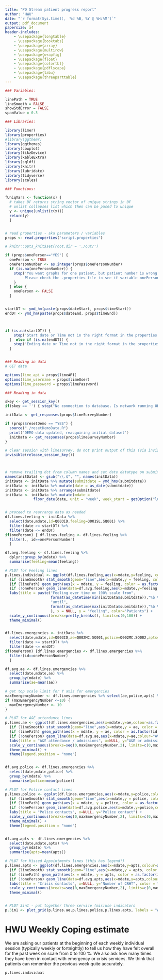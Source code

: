 ```yaml
--- 
title: "PD Stream patient progress report"
author: "HWU"
date: "`r format(Sys.time(), '%d %B, %Y @ %H:%M')`"
output: pdf_document
papersize: a4
header-includes:    
    - \usepackage{longtable}
    - \usepackage{booktabs}
    - \usepackage{array}
    - \usepackage{multirow}
    - \usepackage{wrapfig}
    - \usepackage{float}
    - \usepackage{colortbl}
    - \usepackage{pdflscape}
    - \usepackage{tabu}
    - \usepackage{threeparttable}
---
```


```r
### Variables:

linePath = TRUE
lineSmooth = FALSE
showStdError = FALSE
spanValue = 0.3

### Libraries:

library(limer)
library(properties)
#library(ggthemr)
library(ggthemes)
library(cowplot)
library(tikzDevice)
library(kableExtra)
library(sqldf)
library(knitr)
library(lubridate)
library(tidyverse)
library(scales)

### Functions:

fUniqVars <- function(x) {
  # takes DF returns string vector of unique strings in DF
  # unlist collapses list which then can be pased to unique
  y <- unique(unlist(c(x)))
  return(y)
  }


# read properties - aka parameters / variables
props <- read.properties("script.properties")

# knitr::opts_knit$set(root.dir = './out/')

if (props$onePerson=="YES") {
  onePerson <- TRUE
  onePersonNumber <- as.integer(props$onePersonNumber)
  if (is.na(onePersonNumber)) {
    stop('You want graphs for one patient, but patient number is wrong or missing \n
         Please check the .properties file to see if variable onePersonNumber is set')
    }  
  } else {
    onePerson <- FALSE
  }


startDT <- ymd_hm(paste(props$dateStart, props$timeStart))
endDT <- ymd_hm(paste(props$dateEnd, props$timeEnd))



if (is.na(startDT)) {
    stop('Start date or Time not in the right format in the properties file')
  }  else if (is.na(endDT)) {
    stop('Ending date or Time not in the right format in the properties file')  
  }


### Reading in data
# GET data

options(lime_api = props$limeAPI)
options(lime_username = props$limeUser)
options(lime_password = props$limePassword)

### Reading in data

skey <- get_session_key()
if(skey == '') { stop("No connection to database. Is network running OK?")}

initData <- get_responses(props$limeSurveyNumber)

if (props$resetDemo == "YES") {
  source("./resetDemoData.R")
  print("DEMO data updated, reacquiring initial dataset")
  initData <- get_responses(props$limeSurveyNumber)
}

# clear session with limesurvey, do not print output of this (via invisible)
invisible(release_session_key())



# remove trailing dot from column names and set date datatype on submitdate
names(initData) <- gsub("\\.$", "", names(initData))
initData <- initData %>% mutate(submitdate = ymd_hms(submitdate))
initData <- initData %>% mutate(date = as_date(submitdate))
initData <- initData %>% arrange(submitdate)
initData <- initData %>% mutate(mdate = 
             floor_date(date, unit = "week", week_start = getOption("lubridate.week.start", 1)))


# proceed to rearrange data as needed
df.lines.feeling <- initData %>%
  select(date,mdate,id=Q003ID,feeling=Q001SL.SQ001) %>% 
  filter(date >= startDT) %>% 
  filter(date <= endDT)
if(onePerson) { df.lines.feeling <- df.lines.feeling %>% 
  filter(., id==onePersonNumber)
  }

df.avg.feeling <- df.lines.feeling %>%
  dplyr::group_by(mdate) %>%
  summarise(feeling=mean(feeling))

# PLOT for Feeling lines
p.lines.individual <- ggplot(df.lines.feeling,aes(x=mdate,y=feeling, colour=as.factor(id))) +
  {if (lineSmooth) stat_smooth(geom="line",aes(x=mdate,y = feeling, color = as.factor(id)), span = spanValue, se = showStdError, alpha = 0.5)} +
  {if (linePath) geom_path(aes(x = mdate, y = feeling, color = as.factor(id)))} +
  {if (!onePerson) geom_line(data=df.avg.feeling,aes(x=mdate,y=feeling,colour="AVG for Unit"),alpha = 0.8, size = 3)} +
  labs(title = paste("Feeling over time on 100% scale from",
                     format(as_datetime(min(initData$submitdate)),"%b %Y"),
                     "until",
                     format(as_datetime(max(initData$submitdate)),"%b %Y")
                     ), x = NULL, y = "feeling", color="Patients") +
  scale_y_continuous(breaks=pretty_breaks(), limits=c(0,100)) +
  theme_minimal()


df.lines.emergencies <- initData %>% 
  select(date,mdate,id=Q003ID,ae=Q002MC.SQ001,police=Q002MC.SQ002,apts=Q002MC.SQ003) %>% 
  filter(date >= startDT) %>% 
  filter(date <= endDT)
if(onePerson) {df.lines.emergencies <- df.lines.emergencies %>% 
  filter(id==onePersonNumber)
  }

df.avg.ae <- df.lines.emergencies %>%
  select(date,mdate,ae) %>%
  group_by(mdate) %>%
  summarise(ae=mean(ae))

# get top scale limit for Y axis for emergencies
maxEmergencyNumber <- df.lines.emergencies %>% select(ae,police,apts) %>% max(.,na.rm = TRUE)
if (maxEmergencyNumber <=10) {
  maxEmergencyNumber <- 10
}

# PLOT for A&E attendance lines
p.lines.ae <- ggplot(df.lines.emergencies,aes(x=mdate,y=ae,colour=as.factor(id))) +
  {if (lineSmooth) stat_smooth(geom="line",aes(x=mdate,y = ae, color = as.factor(id)), span = spanValue, se = showStdError, alpha = 0.5)} +
  {if (linePath) geom_path(aes(x = mdate, y = ae, color = as.factor(id)),alpha=0.6)} +
  {if (!onePerson) geom_line(data=df.avg.ae,aes(x=mdate,y=ae,colour="AVG for Unit"),alpha=0.8,size=3)} +
  labs(title = "A&E attendance / admissions", x=NULL, y="A&E or admissions") +
  scale_y_continuous(breaks=seq(0,maxEmergencyNumber,2), limits=c(0,maxEmergencyNumber)) +
  theme_minimal() +
  theme(legend.position = "none")


df.avg.police <- df.lines.emergencies %>%
  select(date,mdate,police) %>%
  group_by(mdate) %>%
  summarise(police=mean(police))

# PLOT for Police contact lines
p.lines.police <- ggplot(df.lines.emergencies,aes(x=mdate,y=police,colour=as.factor(id))) +
  {if (lineSmooth) stat_smooth(geom="line",aes(x=mdate,y = police, color = as.factor(id)), span = spanValue, se = showStdError, alpha = 0.6)} +
  {if (linePath) geom_path(aes(x = mdate, y = police, color = as.factor(id)),alpha=0.6)} +
  {if (!onePerson) geom_line(data=df.avg.police,aes(x=mdate,y=police,colour="AVG for Unit"),alpha=0.8,size=3)} +
  labs(title = "Police contacts", x=NULL, y="Police contact") +
  scale_y_continuous(breaks=seq(0,maxEmergencyNumber,2), limits=c(0,maxEmergencyNumber)) +
  theme_minimal() +
  theme(legend.position = "none")


df.avg.apts <- df.lines.emergencies %>%
  select(date,mdate,apts) %>%
  group_by(mdate) %>%
  summarise(apts=mean(apts))

# PLOT for Missed Appointments lines (this has legend!)
p.lines.apts <- ggplot(df.lines.emergencies,aes(x=mdate,y=apts,colour=as.factor(id))) +
  {if (lineSmooth) stat_smooth(geom="line",aes(x=mdate,y = apts, color = as.factor(id)), span = spanValue, se = showStdError, alpha = 0.6)} +
  {if (linePath) geom_path(aes(x = mdate, y = apts, color = as.factor(id)),alpha=0.6)} +
  {if (!onePerson) geom_line(data=df.avg.apts,aes(x=mdate,y=apts,colour="AVG for Unit"),alpha=0.8,size=3)} +
  labs(title = "Crisis contacts", x=NULL, y="Number of CRHT", color = "Patients") +
  scale_y_continuous(breaks=seq(0,maxEmergencyNumber,2), limits=c(0,maxEmergencyNumber)) +
  theme_minimal() 


# PLOT 3in1 - put together three service (mis)use indicators
p.3in1 <- plot_grid(p.lines.ae,p.lines.police,p.lines.apts, labels = "AUTO", nrow = 1, ncol = 3, align = "vh", axis = "tb", rel_widths = c(1,1,1.3))
```

# HWU Weekly Coping estimate 

We are asking our patients at the beginning of each weekly individual session (typically weekly or fortnightly) to tell us how they have felt overall for the past week on scale from 0 to 100 %. We also ask how many times they have been in contact with emergency or crisis services. We think that patients can remember the previous week quite accurately. 

\vspace{15mm}

```r
p.lines.individual

```



\newgeometry{left=0.5in,right=0.5in,top=0.5in,bottom=0.5in,nohead}
\begin{landscape}
```r

# page margins needed to be decreased to avoid blank page before the 3in1 plot

p.3in1

```
\end{landscape}
